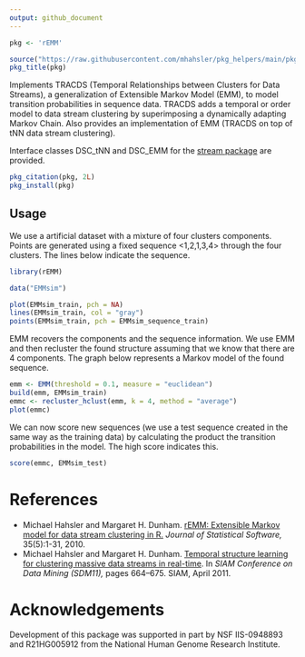 ```yaml
---
output: github_document
---
```


```r
pkg <- 'rEMM'

source("https://raw.githubusercontent.com/mhahsler/pkg_helpers/main/pkg_helpers.R")
pkg_title(pkg)
```


Implements TRACDS (Temporal Relationships 
    between Clusters for Data Streams), a generalization of 
    Extensible Markov Model (EMM), 
    to model transition probabilities in sequence data. TRACDS adds a temporal or order model
    to data stream clustering by superimposing a dynamically adapting
    Markov Chain. Also provides an implementation of EMM (TRACDS on top of tNN 
    data stream clustering). 

Interface classes  DSC_tNN and DSC_EMM for the [stream package](https://github.com/mhahsler/stream) are provided.  


```r
pkg_citation(pkg, 2L)
pkg_install(pkg)
```

## Usage

We use a artificial dataset with a mixture of four clusters components. Points are generated using a fixed sequence 
<1,2,1,3,4> through the four clusters. The lines below indicate the sequence.

```r
library(rEMM)

data("EMMsim")

plot(EMMsim_train, pch = NA)
lines(EMMsim_train, col = "gray")
points(EMMsim_train, pch = EMMsim_sequence_train)
```

EMM recovers the components and the sequence information. We use EMM and then recluster the found structure assuming
that we know that there are 4 components. The graph below represents a Markov model of the found sequence.

```r
emm <- EMM(threshold = 0.1, measure = "euclidean")
build(emm, EMMsim_train)
emmc <- recluster_hclust(emm, k = 4, method = "average")
plot(emmc)
```

We can now score new sequences (we use a test sequence created in the same way as the training data) by calculating the product the transition probabilities in the model. The high score indicates this.

```r
score(emmc, EMMsim_test)
```

# References
* Michael Hahsler and Margaret H. Dunham. 
  [rEMM: Extensible Markov model for data stream clustering in R.](http://dx.doi.org/10.18637/jss.v035.i05) 
  _Journal of Statistical Software,_ 35(5):1-31, 2010.
* Michael Hahsler and Margaret H. Dunham. 
  [Temporal structure learning for clustering massive data 
    streams in real-time](https://doi.org/10.1137/1.9781611972818.57). 
  In _SIAM Conference on Data Mining (SDM11),_ pages 664--675. SIAM, April 2011.

# Acknowledgements
    
Development of this  package was supported in part by NSF IIS-0948893 and R21HG005912 from
the National Human Genome Research Institute.
